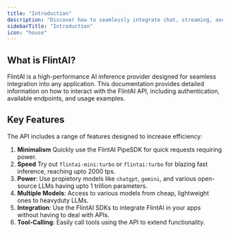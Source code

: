 ```yaml
---
title: "Introduction"
description: "Discover how to seamlessly integrate chat, streaming, and tool-calling in your apps."
sidebarTitle: "Introduction"
icon: "house"
---
```


## What is FlintAI?

FlintAI is a high-performance AI inference provider designed for seamless integration into any application. This documentation provides detailed information on how to interact with the FlintAI API, including authentication, available endpoints, and usage examples.

## **Key Features**

The API includes a range of features designed to increase efficiency:

1. **Minimalism** Quickly use the FlintAI PipeSDK for quick requests requiring power.
2. **Speed** Try out `flintai-mini:turbo` or `flintai:turbo` for blazing fast inference, reaching upto 2000 tps.
3. **Power**: Use propietory models like `chatgpt`, `gemini`, and various open-source LLMs having upto 1 trillion parameters.
4. **Multiple Models**: Access to various models from cheap, lightweight ones to heavyduty LLMs.
5. **Integration**: Use the FlintAI SDKs to integrate FlintAI in your apps without having to deal with APIs.
6. **Tool-Calling**: Easily call tools using the API to extend functionality.